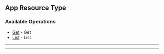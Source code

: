 
## App Resource Type

### Available Operations

* [Get](/typescript/app_resource_type/get) - Get
* [List](/typescript/app_resource_type/list) - List

---
<Get />

---
<List />
